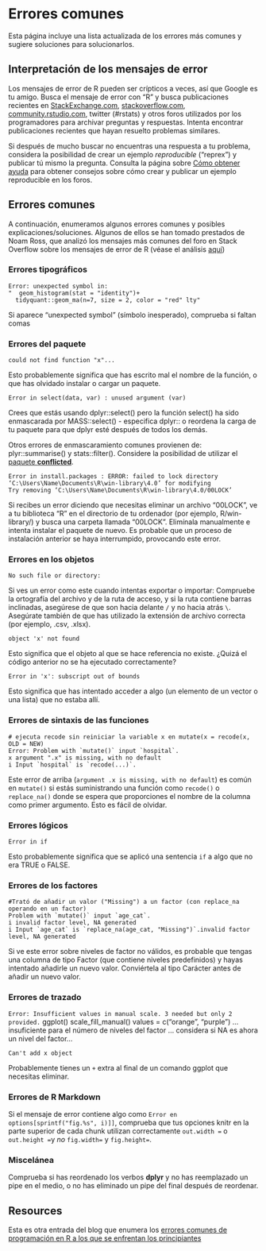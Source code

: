 
# Errores comunes {#common-errors}

Esta página incluye una lista actualizada de los errores más comunes y sugiere soluciones para solucionarlos.


## Interpretación de los mensajes de error {#interpreting-error-messages}

Los mensajes de error de R pueden ser crípticos a veces, así que Google es tu amigo. Busca el mensaje de error con "R" y busca publicaciones recientes en [StackExchange.com](https://stackexchange.com/), [stackoverflow.com](https://stackoverflow.com/), [community.rstudio.com](https://community.rstudio.com/), twitter (#rstats) y otros foros utilizados por los programadores para archivar preguntas y respuestas. Intenta encontrar publicaciones recientes que hayan resuelto problemas similares.

Si después de mucho buscar no encuentras una respuesta a tu problema, considera la posibilidad de crear un ejemplo *reproducible* ("reprex") y publicar tú mismo la pregunta. Consulta la página sobre [Cómo obtener ayuda](#getting-help) para obtener consejos sobre cómo crear y publicar un ejemplo reproducible en los foros.


## Errores comunes  {#common-errors-1}

A continuación, enumeramos algunos errores comunes y posibles explicaciones/soluciones. Algunos de ellos se han tomado prestados de Noam Ross, que analizó los mensajes más comunes del foro en Stack Overflow sobre los mensajes de error de R (véase el análisis [aquí](https://github.com/noamross/zero-dependency-problems/blob/master/misc/stack-overflow-common-r-errors.md)) 


### Errores tipográficos {#typo-errors}  

```
Error: unexpected symbol in:
"  geom_histogram(stat = "identity")+
  tidyquant::geom_ma(n=7, size = 2, color = "red" lty"
```
Si aparece "unexpected symbol" (símbolo inesperado), comprueba si faltan comas


### Errores del paquete {#package-errors}  

```
could not find function "x"...
```
Esto probablemente significa que has escrito mal el nombre de la función, o que has olvidado instalar o cargar un paquete.


```
Error in select(data, var) : unused argument (var)
```
Crees que estás usando dplyr::select() pero la función select() ha sido enmascarada por MASS::select() - especifica dplyr:: o reordena la carga de tu paquete para que dplyr esté después de todos los demás.

Otros errores de enmascaramiento comunes provienen de: plyr::summarise() y stats::filter(). Considere la posibilidad de utilizar el [paquete **conflicted**](https://www.tidyverse.org/blog/2018/06/conflicted/).


```
Error in install.packages : ERROR: failed to lock directory ‘C:\Users\Name\Documents\R\win-library\4.0’ for modifying
Try removing ‘C:\Users\Name\Documents\R\win-library\4.0/00LOCK’
```

Si recibes un error diciendo que necesitas eliminar un archivo "00LOCK", ve a tu biblioteca "R" en el directorio de tu ordenador (por ejemplo, R/win-library/) y busca una carpeta llamada "00LOCK". Elimínala manualmente e intenta instalar el paquete de nuevo. Es probable que un proceso de instalación anterior se haya interrumpido, provocando este error.




### Errores en los objetos {#object-errors}  

```
No such file or directory:
```
Si ves un error como este cuando intentas exportar o importar: Compruebe la ortografía del archivo y de la ruta de acceso, y si la ruta contiene barras inclinadas, asegúrese de que son hacia delante `/` y no hacia atrás `\`. Asegúrate también de que has utilizado la extensión de archivo correcta (por ejemplo, .csv, .xlsx).


```
object 'x' not found 
```
Esto significa que el objeto al que se hace referencia no existe. ¿Quizá el código anterior no se ha ejecutado correctamente? 


```
Error in 'x': subscript out of bounds
```
Esto significa que has intentado acceder a algo (un elemento de un vector o una lista) que no estaba allí.  




### Errores de sintaxis de las funciones {#function-syntax-errors}

```
# ejecuta recode sin reiniciar la variable x en mutate(x = recode(x, OLD = NEW)
Error: Problem with `mutate()` input `hospital`.
x argument ".x" is missing, with no default
i Input `hospital` is `recode(...)`.
```
Este error de arriba (`argument .x is missing, with no default`) es común en `mutate()` si estás suministrando una función como `recode()` o `replace_na()` donde se espera que proporciones el nombre de la columna como primer argumento. Esto es fácil de olvidar. 



### Errores lógicos {#logic-errors}  

```
Error in if
```

Esto probablemente significa que se aplicó una sentencia `if` a algo que no era TRUE o FALSE.


### Errores de los factores {#factor-errors}  

```
#Trató de añadir un valor ("Missing") a un factor (con replace_na operando en un factor)
Problem with `mutate()` input `age_cat`.
i invalid factor level, NA generated
i Input `age_cat` is `replace_na(age_cat, "Missing")`.invalid factor level, NA generated
```
Si ve este error sobre niveles de factor no válidos, es probable que tengas una columna de tipo Factor (que contiene niveles predefinidos) y hayas intentado añadirle un nuevo valor. Conviértela al tipo Carácter antes de añadir un nuevo valor. 


### Errores de trazado {#plotting-errors}  

`Error: Insufficient values in manual scale. 3 needed but only 2 provided.`
ggplot() scale_fill_manual() values = c("orange", "purple") ... insuficiente para el número de niveles del factor ... considera si NA es ahora un nivel del factor...

```
Can't add x object
```
Probablemente tienes un `+` extra al final de un comando ggplot que necesitas eliminar.


### Errores de R Markdown {#r-markdown-errors}  

Si el mensaje de error contiene algo como `Error en options[sprintf("fig.%s", i)]]`, comprueba que tus opciones knitr en la parte superior de cada chunk utilizan correctamente ` out.width = ` o `out.height = `y *no* `fig.width= ` y `fig.height= `.

### Miscelánea {#miscellaneous-2}  

Comprueba si has reordenado los verbos **dplyr** y no has reemplazado un pipe en el medio, o no has eliminado un pipe del final después de reordenar.

 


<!-- ======================================================= -->
## Resources {#resources-39}

Esta es otra entrada del blog que enumera los [errores comunes de programación en R a los que se enfrentan los principiantes](https://www.r-bloggers.com/2016/06/common-r-programming-errors-faced-by-beginners/) 
